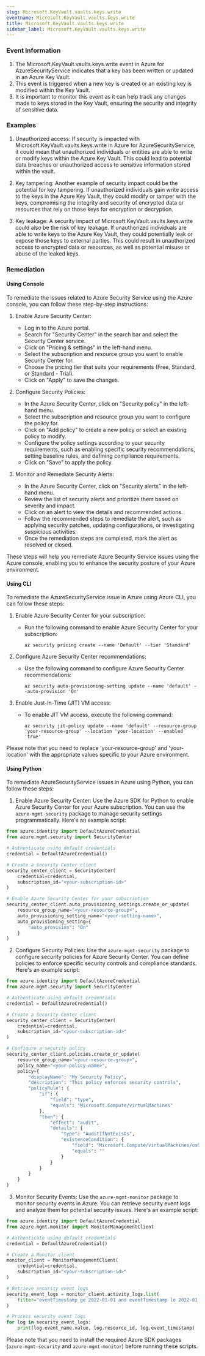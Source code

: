 ```yaml
--- 
slug: Microsoft.KeyVault.vaults.keys.write
eventname: Microsoft.KeyVault.vaults.keys.write
title: Microsoft.KeyVault.vaults.keys.write
sidebar_label: Microsoft.KeyVault.vaults.keys.write
---
```

                       
### Event Information

1. The Microsoft.KeyVault.vaults.keys.write event in Azure for AzureSecurityService indicates that a key has been written or updated in an Azure Key Vault.
2. This event is triggered when a new key is created or an existing key is modified within the Key Vault.
3. It is important to monitor this event as it can help track any changes made to keys stored in the Key Vault, ensuring the security and integrity of sensitive data.


### Examples

1. Unauthorized access: If security is impacted with Microsoft.KeyVault.vaults.keys.write in Azure for AzureSecurityService, it could mean that unauthorized individuals or entities are able to write or modify keys within the Azure Key Vault. This could lead to potential data breaches or unauthorized access to sensitive information stored within the vault.

2. Key tampering: Another example of security impact could be the potential for key tampering. If unauthorized individuals gain write access to the keys in the Azure Key Vault, they could modify or tamper with the keys, compromising the integrity and security of encrypted data or resources that rely on those keys for encryption or decryption.

3. Key leakage: A security impact of Microsoft.KeyVault.vaults.keys.write could also be the risk of key leakage. If unauthorized individuals are able to write keys to the Azure Key Vault, they could potentially leak or expose those keys to external parties. This could result in unauthorized access to encrypted data or resources, as well as potential misuse or abuse of the leaked keys.

### Remediation

#### Using Console

To remediate the issues related to Azure Security Service using the Azure console, you can follow these step-by-step instructions:

1. Enable Azure Security Center:
   - Log in to the Azure portal.
   - Search for "Security Center" in the search bar and select the Security Center service.
   - Click on "Pricing & settings" in the left-hand menu.
   - Select the subscription and resource group you want to enable Security Center for.
   - Choose the pricing tier that suits your requirements (Free, Standard, or Standard - Trial).
   - Click on "Apply" to save the changes.

2. Configure Security Policies:
   - In the Azure Security Center, click on "Security policy" in the left-hand menu.
   - Select the subscription and resource group you want to configure the policy for.
   - Click on "Add policy" to create a new policy or select an existing policy to modify.
   - Configure the policy settings according to your security requirements, such as enabling specific security recommendations, setting baseline rules, and defining compliance requirements.
   - Click on "Save" to apply the policy.

3. Monitor and Remediate Security Alerts:
   - In the Azure Security Center, click on "Security alerts" in the left-hand menu.
   - Review the list of security alerts and prioritize them based on severity and impact.
   - Click on an alert to view the details and recommended actions.
   - Follow the recommended steps to remediate the alert, such as applying security patches, updating configurations, or investigating suspicious activities.
   - Once the remediation steps are completed, mark the alert as resolved or closed.

These steps will help you remediate Azure Security Service issues using the Azure console, enabling you to enhance the security posture of your Azure environment.

#### Using CLI

To remediate the AzureSecurityService issue in Azure using Azure CLI, you can follow these steps:

1. Enable Azure Security Center for your subscription:
   - Run the following command to enable Azure Security Center for your subscription:
     ```
     az security pricing create --name 'Default' --tier 'Standard'
     ```

2. Configure Azure Security Center recommendations:
   - Use the following command to configure Azure Security Center recommendations:
     ```
     az security auto-provisioning-setting update --name 'default' --auto-provision 'On'
     ```

3. Enable Just-In-Time (JIT) VM access:
   - To enable JIT VM access, execute the following command:
     ```
     az security jit-policy update --name 'default' --resource-group 'your-resource-group' --location 'your-location' --enabled 'true'
     ```

Please note that you need to replace 'your-resource-group' and 'your-location' with the appropriate values specific to your Azure environment.

#### Using Python

To remediate AzureSecurityService issues in Azure using Python, you can follow these steps:

1. Enable Azure Security Center: Use the Azure SDK for Python to enable Azure Security Center for your Azure subscription. You can use the `azure-mgmt-security` package to manage security settings programmatically. Here's an example script:

```python
from azure.identity import DefaultAzureCredential
from azure.mgmt.security import SecurityCenter

# Authenticate using default credentials
credential = DefaultAzureCredential()

# Create a Security Center client
security_center_client = SecurityCenter(
    credential=credential,
    subscription_id="<your-subscription-id>"
)

# Enable Azure Security Center for your subscription
security_center_client.auto_provisioning_settings.create_or_update(
    resource_group_name="<your-resource-group>",
    auto_provisioning_setting_name="<your-setting-name>",
    auto_provisioning_setting={
        "auto_provision": "On"
    }
)
```

2. Configure Security Policies: Use the `azure-mgmt-security` package to configure security policies for Azure Security Center. You can define policies to enforce specific security controls and compliance standards. Here's an example script:

```python
from azure.identity import DefaultAzureCredential
from azure.mgmt.security import SecurityCenter

# Authenticate using default credentials
credential = DefaultAzureCredential()

# Create a Security Center client
security_center_client = SecurityCenter(
    credential=credential,
    subscription_id="<your-subscription-id>"
)

# Configure a security policy
security_center_client.policies.create_or_update(
    resource_group_name="<your-resource-group>",
    policy_name="<your-policy-name>",
    policy={
        "displayName": "My Security Policy",
        "description": "This policy enforces security controls",
        "policyRule": {
            "if": {
                "field": "type",
                "equals": "Microsoft.Compute/virtualMachines"
            },
            "then": {
                "effect": "audit",
                "details": {
                    "type": "AuditIfNotExists",
                    "existenceCondition": {
                        "field": "Microsoft.Compute/virtualMachines/osProfile.linuxConfiguration.ssh.publicKeys[].keyData",
                        "equals": ""
                    }
                }
            }
        }
    }
)
```

3. Monitor Security Events: Use the `azure-mgmt-monitor` package to monitor security events in Azure. You can retrieve security event logs and analyze them for potential security issues. Here's an example script:

```python
from azure.identity import DefaultAzureCredential
from azure.mgmt.monitor import MonitorManagementClient

# Authenticate using default credentials
credential = DefaultAzureCredential()

# Create a Monitor client
monitor_client = MonitorManagementClient(
    credential=credential,
    subscription_id="<your-subscription-id>"
)

# Retrieve security event logs
security_event_logs = monitor_client.activity_logs.list(
    filter="eventTimestamp ge 2022-01-01 and eventTimestamp le 2022-01-31 and category eq 'Security'"
)

# Process security event logs
for log in security_event_logs:
    print(log.event_name.value, log.resource_id, log.event_timestamp)
```

Please note that you need to install the required Azure SDK packages (`azure-mgmt-security` and `azure-mgmt-monitor`) before running these scripts.


 